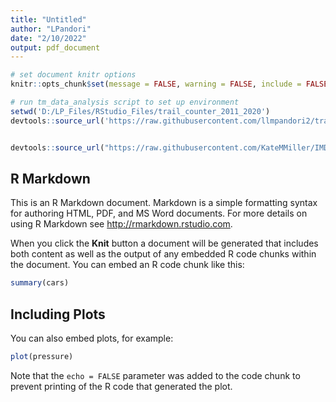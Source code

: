 ```yaml
---
title: "Untitled"
author: "LPandori"
date: "2/10/2022"
output: pdf_document
---
```


```r

# set document knitr options
knitr::opts_chunk$set(message = FALSE, warning = FALSE, include = FALSE)

# run tm_data_analysis script to set up environment
setwd('D:/LP_Files/RStudio_Files/trail_counter_2011_2020')
devtools::source_url('https://raw.githubusercontent.com/llmpandori2/trail_counter_2011_2020/main/scripts/tm_data_analysis.R')


devtools::source_url("https://raw.githubusercontent.com/KateMMiller/IMD_R_Training_Advanced/main/Generate_fake_invasive_data_and_plots.R")
```

## R Markdown

This is an R Markdown document. Markdown is a simple formatting syntax for authoring HTML, PDF, and MS Word documents. For more details on using R Markdown see <http://rmarkdown.rstudio.com>.

When you click the **Knit** button a document will be generated that includes both content as well as the output of any embedded R code chunks within the document. You can embed an R code chunk like this:

```r
summary(cars)
```

## Including Plots

You can also embed plots, for example:

```r
plot(pressure)
```

Note that the `echo = FALSE` parameter was added to the code chunk to prevent printing of the R code that generated the plot.

